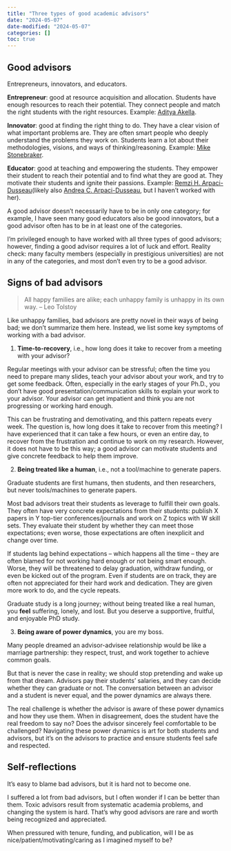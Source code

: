 ```yaml
---
title: "Three types of good academic advisors"
date: "2024-05-07"
date-modified: "2024-05-07"
categories: []
toc: true
---
```



## Good advisors
Entrepreneurs, innovators, and educators.

**Entrepreneur**: good at resource acquisition and allocation. Students have enough resources to reach their potential. They connect people and match the right students with the right resources. Example: [Aditya Akella](https://www.cs.utexas.edu/~akella/).

**Innovator**: good at finding the right thing to do. They have a clear vision of what important problems are. They are often smart people who deeply understand the problems they work on. Students learn a lot about their methodologies, visions, and ways of thinking/reasoning. Example: [Mike Stonebraker](https://en.wikipedia.org/wiki/Michael_Stonebraker).

**Educator**: good at teaching and empowering the students. They empower their student to reach their potential and to find what they are good at. They motivate their students and ignite their passions. Example: [Remzi H. Arpaci-Dusseau](https://pages.cs.wisc.edu/~remzi/)(likely also [Andrea C. Arpaci-Dusseau](https://pages.cs.wisc.edu/~dusseau/), but I haven't worked with her).

A good advisor doesn't necessarily have to be in only one category; for example, I have seen many good educators also be good innovators, but a good advisor often has to be in at least one of the categories. 

I'm privileged enough to have worked with all three types of good advisors; however, finding a good advisor requires a lot of luck and effort.
Reality check: many faculty members (especially in prestigious universities) are not in any of the categories, and most don't even try to be a good advisor.

## Signs of bad advisors
> All happy families are alike; each unhappy family is unhappy in its own way. -- Leo Tolstoy

Like unhappy families, bad advisors are pretty novel in their ways of being bad; we don't summarize them here. 
Instead, we list some key symptoms of working with a bad advisor.


1. **Time-to-recovery**, i.e., how long does it take to recover from a meeting with your advisor?

Regular meetings with your advisor can be stressful; often the time you need to prepare many slides, teach your advisor about your work, and try to get some feedback.
Often, especially in the early stages of your Ph.D., you don't have good presentation/communication skills to explain your work to your advisor. 
Your advisor can get impatient and think you are not progressing or working hard enough.

This can be frustrating and demotivating, and this pattern repeats every week.
The question is, how long does it take to recover from this meeting?
I have experienced that it can take a few hours, or even an entire day, to recover from the frustration and continue to work on my research.
However, it does not have to be this way; a good advisor can motivate students and give concrete feedback to help them improve.

2. **Being treated like a human**, i.e., not a tool/machine to generate papers.

Graduate students are first humans, then students, and then researchers, but never tools/machines to generate papers.

Most bad advisors treat their students as leverage to fulfill their own goals.
They often have very concrete expectations from their students: publish X papers in Y top-tier conferences/journals and work on Z topics with W skill sets.
They evaluate their student by whether they can meet those expectations; even worse, those expectations are often inexplicit and change over time.

If students lag behind expectations -- which happens all the time -- they are often blamed for not working hard enough or not being smart enough.
Worse, they will be threatened to delay graduation, withdraw funding, or even be kicked out of the program.
Even if students are on track, they are often not appreciated for their hard work and dedication.
They are given more work to do, and the cycle repeats.

Graduate study is a long journey; without being treated like a real human, you **feel** suffering, lonely, and lost.
But you deserve a supportive, fruitful, and enjoyable PhD study.

3. **Being aware of power dynamics**, you are my boss.

Many people dreamed an advisor-advisee relationship would be like a marriage partnership: they respect, trust, and work together to achieve common goals.

But that is never the case in reality; we should stop pretending and wake up from that dream.
Advisors pay their students' salaries, and they can decide whether they can graduate or not.
The conversation between an advisor and a student is never equal, and the power dynamics are always there.

The real challenge is whether the advisor is aware of these power dynamics and how they use them.
When in disagreement, does the student have the real freedom to say no? Does the advisor sincerely feel comfortable to be challenged?
Navigating these power dynamics is art for both students and advisors, but it's on the advisors to practice and ensure students feel safe and respected.

## Self-reflections
It's easy to blame bad advisors, but it is hard not to become one.

I suffered a lot from bad advisors, but I often wonder if I can be better than them.
Toxic advisors result from systematic academia problems, and changing the system is hard.
That's why good advisors are rare and worth being recognized and appreciated.

When pressured with tenure, funding, and publication, will I be as nice/patient/motivating/caring as I imagined myself to be?





